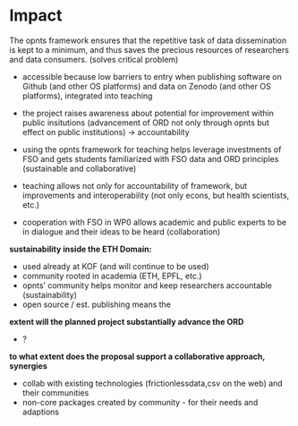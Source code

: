 # Impact 

<!-- **Instructions**
Please address these specific points:

- How sustainable is the proposed project inside the ETH Domain?

- To what extent will the planned project substantially advance the ORD
  field, or solve a critical outstanding problem in the targeted
  field(s)?

- To what extent does the proposal support a collaborative approach,
  involving significant synergies, complementarities, or/and scientific
  added-value to achieve its objectives? -->


The opnts framework ensures that the repetitive task of data dissemination is kept to a minimum, and thus saves the precious resources of researchers and data consumers. (solves critical problem) 


- accessible because low barriers to entry when publishing software on Github (and other OS platforms) and data on Zenodo (and other OS platforms), integrated into teaching

- the project raises awareness about potential for improvement within public insitutions (advancement of ORD not only through opnts but effect on public institutions) -> accountability

- using the opnts framework for teaching helps leverage investments of FSO and gets students familiarized with FSO data and ORD principles (sustainable and collaborative)

- teaching allows not only for accountability of framework, but improvements and interoperability (not only econs, but health scientists, etc.)

- cooperation with FSO in WP0 allows academic and public experts to be in dialogue and their ideas to be heard (collaboration)

**sustainability inside the ETH Domain:**

- used already at KOF (and will continue to be used)
- community rooted in academia (ETH, EPFL, etc.)
- opnts' community helps monitor and keep researchers accountable (sustainability)
- open source / est. publishing means the 

**extent will the planned project substantially advance the ORD**

- ?

**to what extent does the proposal support a collaborative approach, synergies**

- collab with existing technologies (frictionlessdata,csv on the web) and their communities
- non-core packages created by community - for their needs and adaptions 

